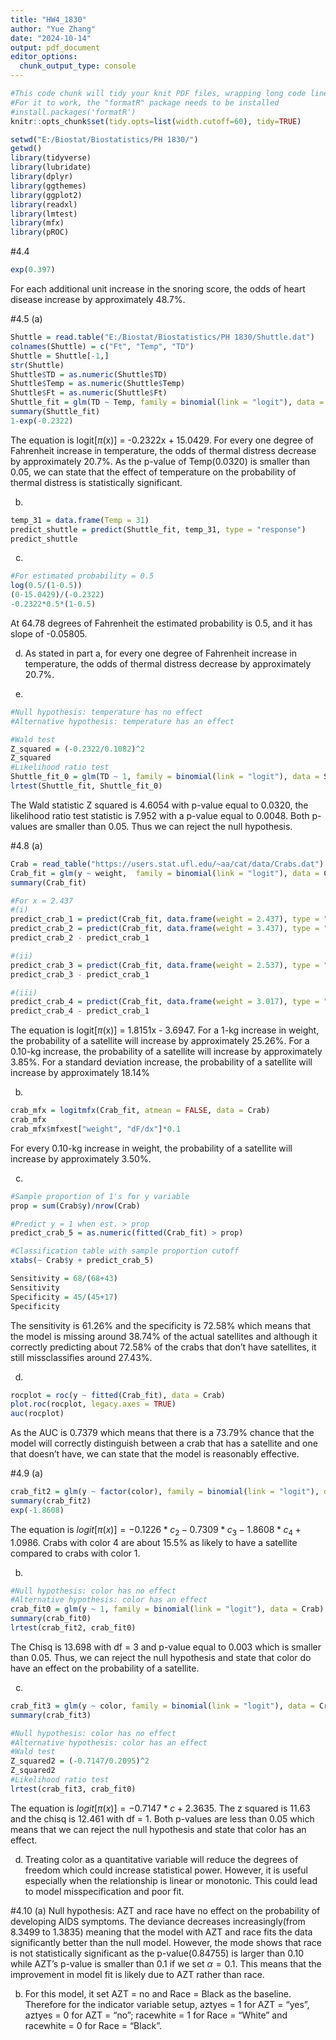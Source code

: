 ```yaml
---
title: "HW4_1830"
author: "Yue Zhang"
date: "2024-10-14"
output: pdf_document
editor_options: 
  chunk_output_type: console
---
```


```r
#This code chunk will tidy your knit PDF files, wrapping long code lines
#For it to work, the "formatR" package needs to be installed
#install.packages('formatR')
knitr::opts_chunk$set(tidy.opts=list(width.cutoff=60), tidy=TRUE)
```

```r
setwd("E:/Biostat/Biostatistics/PH 1830/")
getwd()
library(tidyverse)
library(lubridate)
library(dplyr)
library(ggthemes)
library(ggplot2)
library(readxl)
library(lmtest)
library(mfx)
library(pROC)
```

#4.4
```r
exp(0.397)
```
For each additional unit increase in the snoring score, the odds of heart disease increase by approximately 48.7%.

#4.5
(a)
```r
Shuttle = read.table("E:/Biostat/Biostatistics/PH 1830/Shuttle.dat")
colnames(Shuttle) = c("Ft", "Temp", "TD")
Shuttle = Shuttle[-1,]
str(Shuttle)
Shuttle$TD = as.numeric(Shuttle$TD)
Shuttle$Temp = as.numeric(Shuttle$Temp)
Shuttle$Ft = as.numeric(Shuttle$Ft)
Shuttle_fit = glm(TD ~ Temp, family = binomial(link = "logit"), data = Shuttle)
summary(Shuttle_fit)
1-exp(-0.2322)
```
The equation is logit[$\pi$(x)] = -0.2322x + 15.0429. For every one degree of Fahrenheit increase in temperature, the odds of thermal distress decrease by approximately 20.7%. As the p-value of Temp(0.0320) is smaller than 0.05, we can state that the effect of temperature on the probability of thermal distress is statistically significant.

(b)
```r
temp_31 = data.frame(Temp = 31)
predict_shuttle = predict(Shuttle_fit, temp_31, type = "response")
predict_shuttle
```

(c)
```r
#For estimated probability = 0.5
log(0.5/(1-0.5))
(0-15.0429)/(-0.2322)
-0.2322*0.5*(1-0.5)
```
At 64.78 degrees of Fahrenheit the estimated probability is 0.5, and it has slope of -0.05805. 

(d)
As stated in part a, for every one degree of Fahrenheit increase in temperature, the odds of thermal distress decrease by approximately 20.7%.

(e)
```r
#Null hypothesis: temperature has no effect
#Alternative hypothesis: temperature has an effect

#Wald test
Z_squared = (-0.2322/0.1082)^2
Z_squared
#Likelihood ratio test
Shuttle_fit_0 = glm(TD ~ 1, family = binomial(link = "logit"), data = Shuttle)
lrtest(Shuttle_fit, Shuttle_fit_0)
```
The Wald statistic Z squared is 4.6054 with p-value equal to 0.0320, the likelihood ratio test statistic is 7.952 with a p-value equal to 0.0048. Both p-values are smaller than 0.05. Thus we can reject the null hypothesis.

#4.8
(a)
```r
Crab = read_table("https://users.stat.ufl.edu/~aa/cat/data/Crabs.dat")
Crab_fit = glm(y ~ weight,  family = binomial(link = "logit"), data = Crab)
summary(Crab_fit)

#For x = 2.437
#(i)
predict_crab_1 = predict(Crab_fit, data.frame(weight = 2.437), type = "response")
predict_crab_2 = predict(Crab_fit, data.frame(weight = 3.437), type = "response")
predict_crab_2 - predict_crab_1

#(ii)
predict_crab_3 = predict(Crab_fit, data.frame(weight = 2.537), type = "response")
predict_crab_3 - predict_crab_1

#(iii)
predict_crab_4 = predict(Crab_fit, data.frame(weight = 3.017), type = "response")
predict_crab_4 - predict_crab_1
```
The equation is logit[$\pi$(x)] = 1.8151x - 3.6947. For a 1-kg increase in weight, the probability of a satellite will increase by approximately 25.26%. For a 0.10-kg increase, the probability of a satellite will increase by approximately 3.85%. For a standard deviation increase, the probability of a satellite will increase by approximately 18.14%

(b)
```r
crab_mfx = logitmfx(Crab_fit, atmean = FALSE, data = Crab)
crab_mfx
crab_mfx$mfxest["weight", "dF/dx"]*0.1
```
For every 0.10-kg increase in weight, the probability of a satellite will increase by approximately 3.50%.

(c)
```r
#Sample proportion of 1's for y variable
prop = sum(Crab$y)/nrow(Crab)

#Predict y = 1 when est. > prop
predict_crab_5 = as.numeric(fitted(Crab_fit) > prop)

#Classification table with sample proportion cutoff
xtabs(~ Crab$y + predict_crab_5)

Sensitivity = 68/(68+43)
Sensitivity
Specificity = 45/(45+17)
Specificity
```
The sensitivity is 61.26% and the specificity is 72.58% which means that the model is missing around 38.74% of the actual satellites and although it correctly predicting about 72.58% of the crabs that don't have satellites, it still missclassifies around 27.43%.

(d)
```r
rocplot = roc(y ~ fitted(Crab_fit), data = Crab)
plot.roc(rocplot, legacy.axes = TRUE)
auc(rocplot)
```
As the AUC is 0.7379 which means that there is a 73.79% chance that the model will correctly distinguish between a crab that has a satellite and one that doesn't have, we can state that the model is reasonably effective.

#4.9
(a)
```r
crab_fit2 = glm(y ~ factor(color), family = binomial(link = "logit"), data = Crab)
summary(crab_fit2)
exp(-1.8608)
```
The equation is $logit[\pi(x)] = -0.1226*c_{2} - 0.7309*c_{3} - 1.8608*c_{4} + 1.0986$. Crabs with color 4 are about 15.5% as likely to have a satellite compared to crabs with color 1. 

(b)
```r
#Null hypothesis: color has no effect
#Alternative hypothesis: color has an effect
crab_fit0 = glm(y ~ 1, family = binomial(link = "logit"), data = Crab)
summary(crab_fit0)
lrtest(crab_fit2, crab_fit0)
```
The Chisq is 13.698 with df = 3 and p-value equal to 0.003 which is smaller than 0.05. Thus, we can reject the null hypothesis and state that color do have an effect on the probability of a satellite.

(c)
```r
crab_fit3 = glm(y ~ color, family = binomial(link = "logit"), data = Crab)
summary(crab_fit3)

#Null hypothesis: color has no effect
#Alternative hypothesis: color has an effect
#Wald test
Z_squared2 = (-0.7147/0.2095)^2
Z_squared2
#Likelihood ratio test
lrtest(crab_fit3, crab_fit0)
```
The equation is $logit[\pi(x)] = -0.7147*c + 2.3635$. The z squared is 11.63 and the chisq is 12.461 with df = 1. Both p-values are less than 0.05 which means that we can reject the null hypothesis and state that color has an effect.

(d)
Treating color as a quantitative variable will reduce the degrees of freedom which could increase statistical power. However, it is useful especially when the relationship is linear or monotonic. This could lead to model misspecification and poor fit. 

#4.10
(a)
Null hypothesis: AZT and race have no effect on the probability of developing AIDS symptoms. The deviance decreases increasingly(from 8.3499 to 1.3835) meaning that the model with AZT and race fits the data significantly better than the null model. However, the mode shows that race is not statistically significant as the p-value(0.84755) is larger than 0.10 while AZT's p-value is smaller than 0.1 if we set $\alpha = 0.1$. This means that the improvement in model fit is likely due to AZT rather than race.

(b)
For this model, it set AZT = no and Race = Black as the baseline. Therefore for the indicator variable setup, aztyes = 1 for AZT = "yes", aztyes = 0 for AZT = "no"; racewhite = 1 for Race = "White" and racewhite = 0 for Race = "Black".




